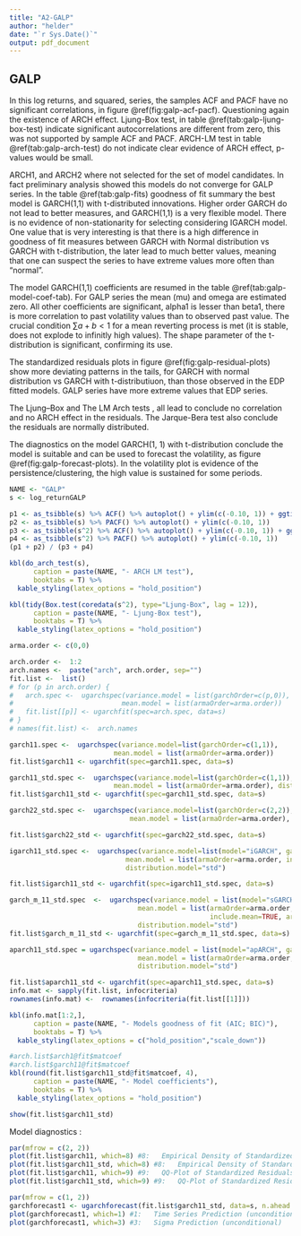 ```yaml
---
title: "A2-GALP"
author: "helder"
date: "`r Sys.Date()`"
output: pdf_document
---
```


## GALP {-}

In this log returns, and squared, series, the samples ACF and PACF have no significant correlations, in figure \@ref(fig:galp-acf-pacf). Questioning again the existence of ARCH effect. Ljung-Box test, in table \@ref(tab:galp-ljung-box-test) indicate significant autocorrelations are different from zero, this was not supported by sample ACF and PACF. ARCH-LM test in table \@ref(tab:galp-arch-test) do not indicate clear evidence of ARCH effect, p-values would be small.

ARCH1, and ARCH2 where not selected for the set of model candidates. In fact preliminary analysis showed this models do not converge for GALP series. In the table \@ref(tab:galp-fits) goodness of fit summary the best model is GARCH(1,1) with t-distributed innovations. Higher order GARCH do not lead to better measures, and GARCH(1,1) is a very flexible model.
There is no evidence of non-stationarity for selecting considering IGARCH model. One value that is very interesting is that there is a high difference in goodness of fit measures between GARCH with Normal distribution vs GARCH with t-distribution, the later lead to much better values, meaning that one can suspect the series to have extreme values more often than "normal".

The model GARCH(1,1) coefficients are resumed in the table \@ref(tab:galp-model-coef-tab). For GALP series the mean (mu) and omega are estimated zero. All other coefficients are significant, alpha1 is lesser than beta1, there is more correlation to past volatility values than to observed past value. The crucial condition $\sum a + b < 1$ for a mean reverting process is met (it is stable, does not explode to infinitly high values). The shape parameter of the t-distribution is significant, confirming its use.

The standardized residuals plots in figure \@ref(fig:galp-residual-plots) show more deviating patterns in the tails, for GARCH with normal distribution vs GARCH with t-distributiuon, than those observed in the EDP fitted models. GALP series have more extreme values that EDP series.

The Ljung–Box and The LM Arch tests \ref{galp-diag}, all lead to conclude no correlation and no ARCH effect in the residuals. The Jarque-Bera test also conclude the residuals are normally distributed.

The diagnostics on the model GARCH(1, 1) with t-distribution conclude the model is suitable and can be used to forecast the volatility, as figure \@ref(fig:galp-forecast-plots). In the volatility plot is evidence of the persistence/clustering, the high value is sustained for some periods.

```r
NAME <- "GALP"
s <- log_returnGALP
```

```r
p1 <- as_tsibble(s) %>% ACF() %>% autoplot() + ylim(c(-0.10, 1)) + ggtitle("log returns")
p2 <- as_tsibble(s) %>% PACF() %>% autoplot() + ylim(c(-0.10, 1))
p3 <- as_tsibble(s^2) %>% ACF() %>% autoplot() + ylim(c(-0.10, 1)) + ggtitle("log returns ^2")
p4 <- as_tsibble(s^2) %>% PACF() %>% autoplot() + ylim(c(-0.10, 1))
(p1 + p2) / (p3 + p4)
```

```r
kbl(do_arch_test(s),
      caption = paste(NAME, "- ARCH LM test"),
      booktabs = T) %>%
  kable_styling(latex_options = "hold_position")
```

```r
kbl(tidy(Box.test(coredata(s^2), type="Ljung-Box", lag = 12)),
      caption = paste(NAME, "- Ljung-Box test"),
      booktabs = T) %>%
  kable_styling(latex_options = "hold_position")
```


```r
arma.order <- c(0,0)

arch.order <-  1:2
arch.names <-  paste("arch", arch.order, sep="")
fit.list <-  list()
# for (p in arch.order) {
#   arch.spec <-  ugarchspec(variance.model = list(garchOrder=c(p,0)),
#                           mean.model = list(armaOrder=arma.order))
#   fit.list[[p]] <- ugarchfit(spec=arch.spec, data=s)
# }
# names(fit.list) <-  arch.names

garch11.spec <-  ugarchspec(variance.model=list(garchOrder=c(1,1)),
                          mean.model = list(armaOrder=arma.order))
fit.list$garch11 <- ugarchfit(spec=garch11.spec, data=s)

garch11_std.spec <-  ugarchspec(variance.model=list(garchOrder=c(1,1)),
                          mean.model = list(armaOrder=arma.order), distribution.model="std")
fit.list$garch11_std <- ugarchfit(spec=garch11_std.spec, data=s)

garch22_std.spec <-  ugarchspec(variance.model=list(garchOrder=c(2,2)),
                              mean.model = list(armaOrder=arma.order), distribution.model="std")

fit.list$garch22_std <- ugarchfit(spec=garch22_std.spec, data=s)

igarch11_std.spec <-  ugarchspec(variance.model=list(model="iGARCH", garchOrder=c(1,1)),
                             mean.model = list(armaOrder=arma.order, include.mean=TRUE),
                             distribution.model="std")

fit.list$igarch11_std <- ugarchfit(spec=igarch11_std.spec, data=s)

garch_m_11_std.spec  <-  ugarchspec(variance.model = list(model="sGARCH", garchOrder=c(1,1)),
                                mean.model = list(armaOrder=arma.order, 
                                                  include.mean=TRUE, archm=TRUE, archpow = 2),
                                distribution.model="std")
fit.list$garch_m_11_std <- ugarchfit(spec=garch_m_11_std.spec, data=s)

aparch11_std.spec = ugarchspec(variance.model = list(model="apARCH", garchOrder=c(1,1)),
                                mean.model = list(armaOrder=arma.order, include.mean=TRUE),
                                distribution.model="std")

fit.list$aparch11_std <- ugarchfit(spec=aparch11_std.spec, data=s)
info.mat <- sapply(fit.list, infocriteria)
rownames(info.mat) <-  rownames(infocriteria(fit.list[[1]]))

kbl(info.mat[1:2,],
      caption = paste(NAME, "- Models goodness of fit (AIC; BIC)"),
      booktabs = T) %>%
  kable_styling(latex_options = c("hold_position","scale_down"))
```

```r
#arch.list$arch1@fit$matcoef
#arch.list$garch11@fit$matcoef
kbl(round(fit.list$garch11_std@fit$matcoef, 4),
      caption = paste(NAME, "- Model coefficients"),
      booktabs = T) %>%
  kable_styling(latex_options = "hold_position")
```


```r
show(fit.list$garch11_std)
```


Model diagnostics \label{galp-diag}:
\singlespacing
\begin{verbatim}
GARCH Model : sGARCH(1,1)   Mean Model : ARFIMA(0,0,0)    Distribution : std

Weighted Ljung-Box Test on Standardized Residuals
                        statistic p-value 
Lag[1]                     0.1056  0.7452
Lag[2*(p+q)+(p+q)-1][2]    0.2510  0.8236
Lag[4*(p+q)+(p+q)-1][5]    0.9594  0.8688
d.o.f=0        H0 : No serial correlation
Weighted Ljung-Box Test on Standardized Squared Residuals
                        statistic p-value 
Lag[1]                      1.734  0.1880 
Lag[2*(p+q)+(p+q)-1][5]     2.348  0.5388
Lag[4*(p+q)+(p+q)-1][9]     3.817  0.6200
d.o.f=2
Weighted ARCH LM Tests
            Statistic Shape Scale P-Value
ARCH Lag[3]    0.0495 0.500 2.000  0.8239
ARCH Lag[5]    1.0089 1.440 1.667  0.7303
ARCH Lag[7]    1.9774 2.315 1.543  0.7221

```r
jb <- rugarch::BerkowitzTest(residuals(fit.list$garch11_std, standardize=TRUE))[10:11]
print(paste("Jarque-Bera Test of Normality Statistic:", round(jb$JB, 4), " p-value =", round(jb$JBp, 4) ))
```
\end{verbatim}
\onehalfspacing


```r
par(mfrow = c(2, 2))
plot(fit.list$garch11, which=8) #8:   Empirical Density of Standardized Residuals
plot(fit.list$garch11_std, which=8) #8:   Empirical Density of Standardized Residuals
plot(fit.list$garch11, which=9) #9:   QQ-Plot of Standardized Residuals
plot(fit.list$garch11_std, which=9) #9:   QQ-Plot of Standardized Residuals
```


```r
par(mfrow = c(1, 2))
garchforecast1 <- ugarchforecast(fit.list$garch11_std, data=s, n.ahead = 5)
plot(garchforecast1, which=1) #1:   Time Series Prediction (unconditional)
plot(garchforecast1, which=3) #3:   Sigma Prediction (unconditional)
```

